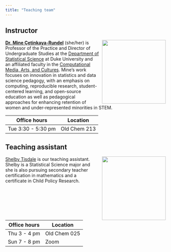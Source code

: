 ```yaml
---
title: "Teaching team"
---
```


## Instructor

![](images/team/mine.png){style="float:right;padding: 0 0 0 10px;" fig-alt="Headshot of Dr. Mine Çetinkaya-Rundel" width="200"}

[**Dr. Mine Çetinkaya-Rundel**](http://mine-cr.com/) (she/her) is Professor of the Practice and Director of Undergraduate Studies at the [Department of Statistical Science](https://stat.duke.edu/) at Duke University and an affiliated faculty in the [Computational Media, Arts, and Cultures](https://cmac.duke.edu/). Mine's work focuses on innovation in statistics and data science pedagogy, with an emphasis on computing, reproducible research, student-centered learning, and open-source education as well as pedagogical approaches for enhancing retention of women and under-represented minorities in STEM.

| Office hours       | Location     |
|--------------------|--------------|
| Tue 3:30 - 5:30 pm | Old Chem 213 |

## Teaching assistant

![](images/team/shelby.png){style="float:right;padding: 0 0 0 10px;" fig-alt="Headshot of Shelby Tisdale" width="200"}

[Shelby Tisdale](https://www.linkedin.com/in/shelby-tisdale-0497091b4/) is our teaching assistant. Shelby is a Statistical Science major and she is also pursuing secondary teacher certification in mathematics and a certificate in Child Policy Research.

| Office hours | Location     |
|--------------|--------------|
| Thu 3 - 4 pm | Old Chem 025 |
| Sun 7 - 8 pm | Zoom         |
